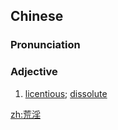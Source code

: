 ==Chinese==
{{zh-forms}}

===Pronunciation===
{{zh-pron
|m=huāngyín
|c=fong1 jam4
|cat=a
}}

===Adjective===
{{zh-adj}}

# [[licentious]]; [[dissolute]]

[[zh:荒淫]]